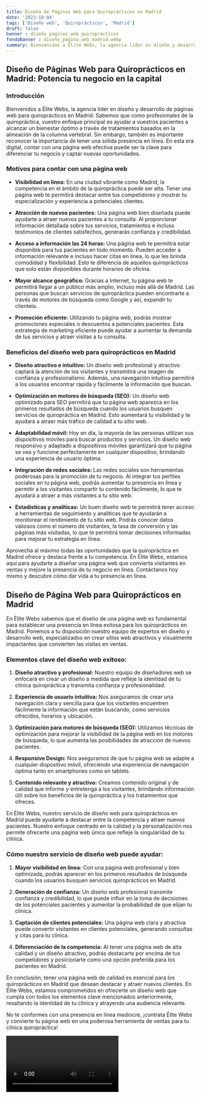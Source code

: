 ```yaml
---
title: Diseño de Páginas Web para Quiroprácticos en Madrid
date: '2023-10-04'
tags: ['Diseño web', 'Quiroprácticos', 'Madrid']
draft: false
banner : diseño_paginas_web_quiroprácticos
fondoBanner : diseño_pagina_web_madrid.webp
summary: Bienvenidos a Élite Webs, la agencia líder en diseño y desarrollo de páginas web para quiroprácticos en Madrid. Sabemos que como profesionales de la quiropráctica, vuestro enfoque principal es ayudar a vuestros pacientes a alcanzar un bienestar óptimo a través de tratamientos basados en la alineación de la columna vertebral. Sin embargo, también es importante reconocer la importancia de tener una sólida presencia en línea. En esta era digital, contar con una página web efectiva puede ser la clave para diferenciar tu negocio y captar nuevas oportunidades.
---
```


## Diseño de Páginas Web para Quiroprácticos en Madrid: Potencia tu negocio en la capital

### Introducción

Bienvenidos a Élite Webs, la agencia líder en diseño y desarrollo de páginas web para quiroprácticos en Madrid. Sabemos que como profesionales de la quiropráctica, vuestro enfoque principal es ayudar a vuestros pacientes a alcanzar un bienestar óptimo a través de tratamientos basados en la alineación de la columna vertebral. Sin embargo, también es importante reconocer la importancia de tener una sólida presencia en línea. En esta era digital, contar con una página web efectiva puede ser la clave para diferenciar tu negocio y captar nuevas oportunidades.

### Motivos para contar con una página web

- **Visibilidad en línea:** En una ciudad vibrante como Madrid, la competencia en el ámbito de la quiropráctica puede ser alta. Tener una página web te permitirá destacar entre tus competidores y mostrar tu especialización y experiencia a potenciales clientes.

- **Atracción de nuevos pacientes:** Una página web bien diseñada puede ayudarte a atraer nuevos pacientes a tu consulta. Al proporcionar información detallada sobre tus servicios, tratamientos e incluso testimonios de clientes satisfechos, generarás confianza y credibilidad.

- **Acceso a información las 24 horas:** Una página web te permitirá estar disponible para tus pacientes en todo momento. Pueden acceder a información relevante e incluso hacer citas en línea, lo que les brinda comodidad y flexibilidad. Esto te diferencia de aquellos quiroprácticos que solo están disponibles durante horarios de oficina.

- **Mayor alcance geográfico:** Gracias a Internet, tu página web te permitirá llegar a un público más amplio, incluso más allá de Madrid. Las personas que buscan servicios de quiropráctica pueden encontrarte a través de motores de búsqueda como Google y así, expandir tu clientela.

- **Promoción eficiente:** Utilizando tu página web, podrás mostrar promociones especiales o descuentos a potenciales pacientes. Esta estrategia de marketing eficiente puede ayudar a aumentar la demanda de tus servicios y atraer visitas a tu consulta.

### Beneficios del diseño web para quiroprácticos en Madrid

- **Diseño atractivo e intuitivo:** Un diseño web profesional y atractivo captará la atención de los visitantes y transmitirá una imagen de confianza y profesionalismo. Además, una navegación intuitiva permitirá a los usuarios encontrar rápida y fácilmente la información que buscan.

- **Optimización en motores de búsqueda (SEO):** Un diseño web optimizado para SEO permitirá que tu página web aparezca en los primeros resultados de búsqueda cuando los usuarios busquen servicios de quiropráctica en Madrid. Esto aumentará tu visibilidad y te ayudará a atraer más tráfico de calidad a tu sitio web.

- **Adaptabilidad móvil:** Hoy en día, la mayoría de las personas utilizan sus dispositivos móviles para buscar productos y servicios. Un diseño web responsivo y adaptado a dispositivos móviles garantizará que tu página se vea y funcione perfectamente en cualquier dispositivo, brindando una experiencia de usuario óptima.

- **Integración de redes sociales:** Las redes sociales son herramientas poderosas para la promoción de tu negocio. Al integrar tus perfiles sociales en tu página web, podrás aumentar tu presencia en línea y permitir a los visitantes compartir tu contenido fácilmente, lo que te ayudará a atraer a más visitantes a tu sitio web.

- **Estadísticas y analíticas:** Un buen diseño web te permitirá tener acceso a herramientas de seguimiento y analíticas que te ayudarán a monitorear el rendimiento de tu sitio web. Podrás conocer datos valiosos como el número de visitantes, la tasa de conversión y las páginas más visitadas, lo que te permitirá tomar decisiones informadas para mejorar tu estrategia en línea.

Aprovecha al máximo todas las oportunidades que la quiropráctica en Madrid ofrece y destaca frente a tu competencia. En Élite Webs, estamos aquí para ayudarte a diseñar una página web que convierta visitantes en ventas y mejore la presencia de tu negocio en línea. Contáctanos hoy mismo y descubre cómo dar vida a tu presencia en línea.

<GifSeo />

<Cta />

## Diseño de Página Web para Quiroprácticos en Madrid

En Élite Webs sabemos que el diseño de una página web es fundamental para establecer una presencia en línea exitosa para los quiroprácticos en Madrid. Ponemos a tu disposición nuestro equipo de expertos en diseño y desarrollo web, especializados en crear sitios web atractivos y visualmente impactantes que convierten las visitas en ventas.

### Elementos clave del diseño web exitoso:

1. **Diseño atractivo y profesional:** Nuestro equipo de diseñadores web se enfocará en crear un diseño a medida que refleje la identidad de tu clínica quiropráctica y transmita confianza y profesionalidad.

2. **Experiencia de usuario intuitiva:** Nos aseguramos de crear una navegación clara y sencilla para que los visitantes encuentren fácilmente la información que están buscando, como servicios ofrecidos, horarios y ubicación.

3. **Optimización para motores de búsqueda (SEO):** Utilizamos técnicas de optimización para mejorar la visibilidad de la página web en los motores de búsqueda, lo que aumenta las posibilidades de atracción de nuevos pacientes.

4. **Responsive Design:** Nos aseguramos de que tu página web se adapte a cualquier dispositivo móvil, ofreciendo una experiencia de navegación óptima tanto en smartphones como en tablets.

5. **Contenido relevante y atractivo:** Creamos contenido original y de calidad que informe y entretenga a los visitantes, brindando información útil sobre los beneficios de la quiropráctica y los tratamientos que ofreces.

En Élite Webs, nuestro servicio de diseño web para quiroprácticos en Madrid puede ayudarte a destacar entre la competencia y atraer nuevos pacientes. Nuestro enfoque centrado en la calidad y la personalización nos permite ofrecerte una página web única que refleje la singularidad de tu clínica.

### Cómo nuestro servicio de diseño web puede ayudar:

1. **Mayor visibilidad en línea:** Con una página web profesional y bien optimizada, podrás aparecer en los primeros resultados de búsqueda cuando los usuarios busquen servicios quiroprácticos en Madrid.

2. **Generación de confianza:** Un diseño web profesional transmite confianza y credibilidad, lo que puede influir en la toma de decisiones de los potenciales pacientes y aumentar la probabilidad de que elijan tu clínica.

3. **Captación de clientes potenciales:** Una página web clara y atractiva puede convertir visitantes en clientes potenciales, generando consultas y citas para tu clínica.

4. **Diferenciación de la competencia:** Al tener una página web de alta calidad y un diseño atractivo, podrás destacarte por encima de tus competidores y posicionarte como una opción preferida para los pacientes en Madrid.

En conclusión, tener una página web de calidad es esencial para los quiroprácticos en Madrid que desean destacar y atraer nuevos clientes. En Élite Webs, estamos comprometidos en ofrecerte un diseño web que cumpla con todos los elementos clave mencionados anteriormente, resaltando la identidad de tu clínica y atrayendo una audiencia relevante.

No te conformes con una presencia en línea mediocre, ¡contrata Élite Webs y convierte tu página web en una poderosa herramienta de ventas para tu clínica quiropráctica!

<Video />

<CtaBot job='Quiroprácticos' city='Madrid'/>

<Gmaps query='Madrid+españa+maps' />